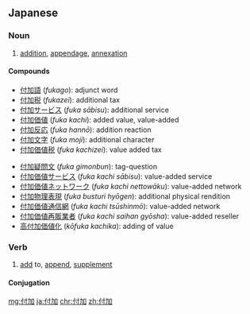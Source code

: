==Japanese==
{{ja-kanjitab|ふ|か|yomi=on}}

===Noun===
{{ja-noun|ふか}}

# [[addition]], [[appendage]], [[annexation]]

====Compounds====
{{top2}}
* [[付加語]] (''fukago''): adjunct word
* [[付加税]] (''fukazei''): additional tax
* [[付加サービス]] (''fuka sābisu''): additional service
* [[付加価値]] (''fuka kachi''): added value, value-added
* [[付加反応]] (''fuka hannō''): addition reaction
* [[付加文字]] (''fuka moji''): additional character
* [[付加価値税]] (''fuka kachizei''): value added tax
{{mid2}}
* [[付加疑問文]] (''fuka gimonbun''): tag-question
* [[付加価値サービス]] (''fuka kachi sābisu''): value-added service
* [[付加価値ネットワーク]] (''fuka kachi nettowāku''): value-added network
* [[付加物理表現]] (''fuka busturi hyōgen''): additional physical rendition
* [[付加価値通信網]] (''fuka kachi tsūshinmō''): value-added network
* [[付加価値再販業者]] (''fuka kachi saihan gyōsha''): value-added reseller
* [[高付加価値化]] (''kōfuka kachika''): adding of value
{{bottom}}

===Verb===
{{ja-verb-suru|tr=trans|ふか}}

# [[add]] to, [[append]], [[supplement]]

====Conjugation====
{{ja-suru|ふか}}

[[mg:付加]]
[[ja:付加]]
[[chr:付加]]
[[zh:付加]]